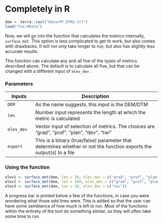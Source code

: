 # Completely in R {.unnumbered}

```r
dem <- terra::rast("Data/PF_DTM3.tif")
load("fun.RData")
```

Now, we will go into the function that calculates the metrics internally, `surface_met`. This option is less complicated to get to work, but also comes with drawbacks. It will not only take longer to run, but also has slightly less accurate results.

This function can calculate any and all five of the types of metrics described above. The default is to calculate all five, but that can be changed with a different input of `elev_dev` .


### Parameters

| Inputs     | Description                                                                                                         |
|-------------|-----------------------------------------------------------|
| `DEM`      | As the name suggests, this input is the DEM/DTM                                                                     |
| `len`      | Number input represents the length at which the metric is calculated                                                |
| `elev_dev` | Vector input of selection of metrics. The choices are "grad", "prof", "plan", "dev", "twi"                          |
| `export`   | This is a binary (true/false) parameter that determines whether or not the function exports the output(s) to a file |

### Using the function

```r
elev1 <- surface_met(dem, len = 20, elev_dev = c("grad", "prof", "plan"))
elev2 <- surface_met(dem, len = 100, elev_dev = c("grad", "prof", "plan"))
elev3 <- surface_met(dem, len = 10, elev_dev = c("twi"))
```

A progress bar is printed below a few of the functions, in case you were wondering what those odd lines were. This is added so that the user can have some semblance of how much is left to run. Most of the functions within the entirety of the tool do something similar, as they will often take some time to run.
